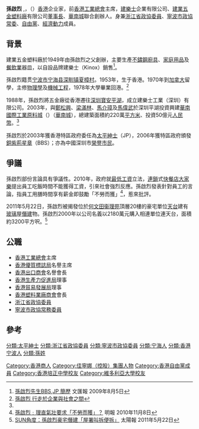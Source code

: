'''孫啟烈''' {{BBS}},{{JP}}，（{{lang-en|Sun Kai-lit Cliff}}{{bd|1953年||catIdx=Sun孫}}）[[香港|香港]]企业家，前[[香港工業總會|香港工業總會]]主席，[[建樂士|建樂士]]企業有限公司、[[建業五金塑料廠|建業五金塑料廠]]有限公司[[董事長|董事長]]、[[華南城|華南城]]聯合創辦人。身兼[[浙江省|浙江省]][[政協委員|政協委員]]、[[寧波市|寧波市]][[政協常委|政協常委]]、[[自由黨|自由黨]]、[[經濟動力|經濟動力]]成員。

==背景==
建業五金塑料廠於1949年由孫啟烈之父創辦，主要生產[[不鏽鋼|不鏽鋼]][[廚具|廚具]]、[[家庭用品|家庭用品]]及[[餐飲業|餐飲業]]器皿，以自設品牌建樂士（Kinox）銷售<ref>[http://paper.wenweipo.com/2009/08/05/zt0908050034.htm 孫啟烈先生BBS,JP 簡歷] {{Wayback|url=http://paper.wenweipo.com/2009/08/05/zt0908050034.htm |date=20101111025137 }} 文匯報 2009年8月5日</ref>。

孫啟烈籍贯[[宁波市|宁波市]][[宁海县_(浙江省)|宁海县]][[深甽镇|深甽镇]][[夏樟村|夏樟村]]。1953年，生于香港。1970年到[[加拿大|加拿大]]留學，主修[[物理學|物理學]]及[[機械工程|機械工程]]，1978年大學畢業回港。<ref name="#1">[http://www.chinesetime.com.tw/content.asp?cid=304&id=1061 孫啟烈 行走於企業與社會之間]{{dead link|date=2017年12月 |bot=InternetArchiveBot |fix-attempted=yes }}</ref>

1988年，孫啟烈將五金廠從香港遷往[[深圳|深圳]][[宝安区|寶安]][[平湖|平湖]]，成立建樂士工業（深圳）有限公司。2003年，與[[鄭松興|鄭松興]]、[[梁滿林|梁滿林]]、[[馬介璋|馬介璋]]及[[馬偉武|馬偉武]]於深圳平湖投資興建[[華南國際工業原料城|華南國際工業原料城]]（{{hkex2|01668}}）（[[華南城|華南城]]），總建築面積約220萬[[平方米|平方米]]、投資50億元[[人民幣|人民幣]]。<ref name="#1"/>

孫啟烈於2003年獲香港特區政府委任為[[太平紳士|太平紳士]]（JP），2006年獲特區政府頒發[[銅紫荊星章|銅紫荊星章]]（BBS）；亦為中國深圳市[[榮譽市民|榮譽市民]]。

==爭議==
孫啟烈部份言論具有爭議性。2010年，政府就[[最低工資|最低工資]]立法，[[連鎖|連鎖]]式[[快餐店|快餐店]][[大家樂|大家樂]]提出員工吃飯時間不能獲得工資，引來社會強烈反應。孫啟烈發表針對員工的言論，指員工用膳時間享有薪金即鼓勵「不勞而獲」<ref>[http://hk.news.yahoo.com/article/101107/4/l4q5.html 孫啟烈﹕理直氣壯要求「不勞而獲」？] {{Wayback|url=http://hk.news.yahoo.com/article/101107/4/l4q5.html |date=20101111102259 }} 明報 2010年11月8日</ref>，惹來批評。

2011年5月22日，孫啟烈被揭發位於[[何文田|何文田]][[衞理苑|衞理苑]]頂層20樓的豪宅單位[[天台_(建筑物)|天台]]建有[[玻璃|玻璃]]屋[[僭建|僭建]]物。孫啟烈2000年以公司名義以2180萬元購入相連單位連天台，面積約3200平方呎。<ref>[http://the-sun.on.cc/cnt/news/20110522/00410_096.html SUN角度：孫啟烈豪宅僭建「屋署叫拆便拆」] {{Wayback|url=http://the-sun.on.cc/cnt/news/20110522/00410_096.html |date=20110526061613 }} 太陽報 2011年5月22日</ref>

==公職==
*[[香港工業總會|香港工業總會]]主席
*[[香港優質標誌局|香港優質標誌局]]名譽主席
*[[香港出口商會|香港出口商會]]名譽會長
*[[香港生產力促進局|香港生產力促進局]]理事
*[[香港貿易發展局|香港貿易發展局]]理事
*[[香港塑料業廠商會|香港塑料業廠商會]]會長
*[[浙江省|浙江省]][[政協委員|政協委員]]
*[[寧波市|寧波市]][[政協常務委員|政協常務委員]]

==參考==
{{reflist}}

{{DEFAULTSORT:Sun孫}}
[[分類:太平紳士|分類:太平紳士]]
[[Category:香港商人|Category:香港商人]]
[[Category:佳寧娜（控股）集團人物|Category:佳寧娜（控股）集團人物]]
[[分類:浙江省政協委員|分類:浙江省政協委員]]
[[分類:寧波市政協委員|分類:寧波市政協委員]]
[[Category:香港自由黨成員|Category:香港自由黨成員]]
[[分類:宁海人|分類:宁海人]]
[[分類:香港宁波人|分類:香港宁波人]]
[[分類:孫姓|分類:孫姓]]
[[Category:香港培正中學校友|Category:香港培正中學校友]]
[[Category:維多利亞大學校友|Category:維多利亞大學校友]]